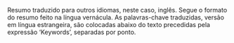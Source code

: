 Resumo traduzido para outros idiomas, neste caso, inglês. Segue o formato do resumo feito na língua vernácula. As palavras-chave traduzidas, versão em língua estrangeira, são colocadas abaixo do texto precedidas pela expressão 'Keywords', separadas por ponto.
